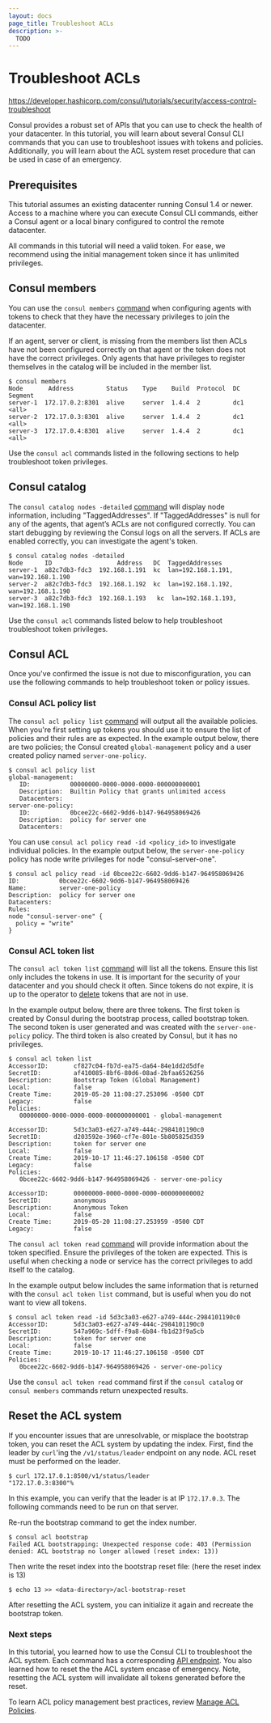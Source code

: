 ```yaml
---
layout: docs
page_title: Troubleshoot ACLs
description: >-
  TODO
---
```


# Troubleshoot ACLs

https://developer.hashicorp.com/consul/tutorials/security/access-control-troubleshoot

Consul provides a robust set of APIs that you can use to check the health of 
your datacenter. In this tutorial, you will learn about several Consul CLI 
commands that you can use to troubleshoot issues with tokens and policies. 
Additionally, you will learn about the ACL system reset procedure that can be 
used in case of an emergency.

## Prerequisites

This tutorial assumes an existing datacenter running Consul 1.4 or newer. Access 
to a machine where you can execute Consul CLI commands, either a Consul agent or 
a local binary configured to control the remote datacenter.

All commands in this tutorial will need a valid token. For ease, we recommend 
using the initial management token since it has unlimited privileges.

## Consul members

You can use the `consul members` [command](/consul/commands/members) 
when configuring agents with tokens to check that they have the necessary 
privileges to join the datacenter.

If an agent, server or client, is missing from the members list then ACLs have 
not been configured correctly on that agent or the token does not have the 
correct privileges. Only agents that have privileges to register themselves in 
the catalog will be included in the member list.

```shell-session
$ consul members
Node       Address         Status    Type    Build  Protocol  DC   Segment
server-1  172.17.0.2:8301  alive     server  1.4.4  2         dc1  <all>
server-2  172.17.0.3:8301  alive     server  1.4.4  2         dc1  <all>
server-3  172.17.0.4:8301  alive     server  1.4.4  2         dc1  <all>
```

Use the `consul acl` commands listed in the following sections to help 
troubleshoot token privileges.

## Consul catalog

The `consul catalog nodes -detailed` [command](/consul/commands/catalog/nodes)
 will display node information, including "TaggedAddresses". If 
 "TaggedAddresses" is null for any of the agents, that agent’s ACLs are not 
 configured correctly. You can start debugging by reviewing the Consul logs on 
 all the servers. If ACLs are enabled correctly, you can investigate the agent's 
 token.

```shell-session
$ consul catalog nodes -detailed
Node      ID                  Address   DC  TaggedAddresses
server-1  a82c7db3-fdc3  192.168.1.191  kc  lan=192.168.1.191, wan=192.168.1.190
server-2  a82c7db3-fdc3  192.168.1.192  kc  lan=192.168.1.192, wan=192.168.1.190
server-3  a82c7db3-fdc3  192.168.1.193   kc  lan=192.168.1.193, wan=192.168.1.190
```

Use the `consul acl` commands listed below to help troubleshoot troubleshoot 
token privileges.

## Consul ACL

Once you've confirmed the issue is not due to misconfiguration, you can use the 
following commands to help troubleshoot token or policy issues.

### Consul ACL policy list

The `consul acl policy list` [command](/consul/commands/acl/policy/list) 
will output all the available policies. When you're first setting up tokens you 
should use it to ensure the list of policies and their rules are as expected. In 
the example output below, there are two policies; the Consul created 
`global-management` policy and a user created policy named `server-one-policy`.

```shell-session
$ consul acl policy list
global-management:
   ID:           00000000-0000-0000-0000-000000000001
   Description:  Builtin Policy that grants unlimited access
   Datacenters:
server-one-policy:
   ID:           0bcee22c-6602-9dd6-b147-964958069426
   Description:  policy for server one
   Datacenters:

```

You can use `consul acl policy read -id <policy_id>` to investigate individual 
policies. In the example output below, the `server-one-policy` policy has node 
write privileges for node "consul-server-one".

```shell-session
$ consul acl policy read -id 0bcee22c-6602-9dd6-b147-964958069426
ID:           0bcee22c-6602-9dd6-b147-964958069426
Name:         server-one-policy
Description:  policy for server one
Datacenters:
Rules:
node "consul-server-one" {
  policy = "write"
}
```

### Consul ACL token list

The `consul acl token list` [command](/consul/commands/acl/policy/list) 
will list all the tokens. Ensure this list only includes the tokens in use. It 
is important for the security of your datacenter and you should check it often. 
Since tokens do not expire, it is up to the operator to 
[delete](/consul/commands/acl/token#delete) tokens 
that are not in use.

In the example output below, there are three tokens. The first token is created 
by Consul during the bootstrap process, called bootstrap token. The second token 
is user generated and was created with the `server-one-policy` policy. The third 
token is also created by Consul, but it has no privileges.

```shell-session
$ consul acl token list
AccessorID:       cf827c04-fb7d-ea75-da64-84e1dd2d5dfe
SecretID:         af410085-8bf6-80d6-08ad-2bfaa6526256
Description:      Bootstrap Token (Global Management)
Local:            false
Create Time:      2019-05-20 11:08:27.253096 -0500 CDT
Legacy:           false
Policies:
   00000000-0000-0000-0000-000000000001 - global-management

AccessorID:       5d3c3a03-e627-a749-444c-2984101190c0
SecretID:         d203592e-3960-cf7e-801e-5b805825d359
Description:      token for server one
Local:            false
Create Time:      2019-10-17 11:46:27.106158 -0500 CDT
Legacy:           false
Policies:
   0bcee22c-6602-9dd6-b147-964958069426 - server-one-policy

AccessorID:       00000000-0000-0000-0000-000000000002
SecretID:         anonymous
Description:      Anonymous Token
Local:            false
Create Time:      2019-05-20 11:08:27.253959 -0500 CDT
Legacy:           false
```

The `consul acl token read` [command](/consul/commands/acl/policy/read) 
will provide information about the token specified. Ensure the privileges of the 
token are expected. This is useful when checking a node or service has the 
correct privileges to add itself to the catalog.

In the example output below includes the same information that is returned with 
the `consul acl token list` command, but is useful when you do not want to view 
all tokens.

```shell-session
$ consul acl token read -id 5d3c3a03-e627-a749-444c-2984101190c0
AccessorID:       5d3c3a03-e627-a749-444c-2984101190c0
SecretID:         547a969c-5dff-f9a8-6b84-fb1d23f9a5cb
Description:      token for server one
Local:            false
Create Time:      2019-10-17 11:46:27.106158 -0500 CDT
Policies:
   0bcee22c-6602-9dd6-b147-964958069426 - server-one-policy
```

Use the `consul acl token read` command first if the `consul catalog` or 
`consul members` commands return unexpected results.

## Reset the ACL system

If you encounter issues that are unresolvable, or misplace the bootstrap token, 
you can reset the ACL system by updating the index. First, find the leader by 
`curl`'ing the `/v1/status/leader` endpoint on any node. ACL reset must be 
performed on the leader.

```shell-session
$ curl 172.17.0.1:8500/v1/status/leader
"172.17.0.3:8300"%
```

In this example, you can verify that the leader is at IP `172.17.0.3`. The 
following commands need to be run on that server.

Re-run the bootstrap command to get the index number.

```shell-session
$ consul acl bootstrap
Failed ACL bootstrapping: Unexpected response code: 403 (Permission denied: ACL bootstrap no longer allowed (reset index: 13))
```

Then write the reset index into the bootstrap reset file: (here the reset index is 13)

```shell-session
$ echo 13 >> <data-directory>/acl-bootstrap-reset
```

After resetting the ACL system, you can initialize it again and recreate the 
bootstrap token.

### Next steps

In this tutorial, you learned how to use the Consul CLI to troubleshoot the ACL 
system. Each command has a corresponding [API endpoint](/consul/api-docs/acl).
 You also learned how to reset the the ACL system encase of emergency. Note, 
 resetting the ACL system will invalidate all tokens generated before the reset.

To learn ACL policy management best practices, review 
[Manage ACL Policies](/consul/tutorials/security/access-control-manage-policies).